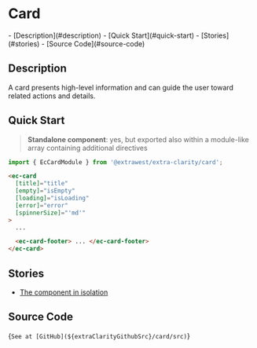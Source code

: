 

<style>{docsStylePatch}</style>

<Meta title="Components/Card/Overview" />

# Card

<div className="table-of-contents">
  - [Description](#description) - [Quick Start](#quick-start) - [Stories](#stories) - [Source
  Code](#source-code)
</div>

## Description

A card presents high-level information and can guide the user toward related actions and details.

## Quick Start

> **Standalone component**: yes, but exported also within a module-like array containing additional directives

```typescript
import { EcCardModule } from '@extrawest/extra-clarity/card';
```

```html
<ec-card
  [title]="title"
  [empty]="isEmpty"
  [loading]="isLoading"
  [error]="error"
  [spinnerSize]="'md'"
>
  ...

  <ec-card-footer> ... </ec-card-footer>
</ec-card>
```

## Stories

- [The component in isolation](/story/components-card--card-story)

## Source Code

<Markdown>{`See at [GitHub](${extraClarityGithubSrc}/card/src)`}</Markdown>
